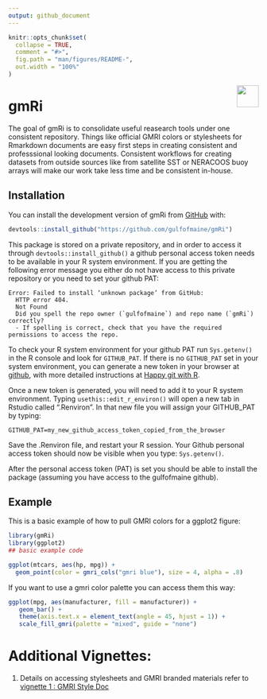 ```yaml
---
output: github_document
---
```


<!-- README.md is generated from README.Rmd. Please edit that file -->

```r
knitr::opts_chunk$set(
  collapse = TRUE,
  comment = "#>",
  fig.path = "man/figures/README-",
  out.width = "100%"
)
```
<img src='man/figures/logo.png' align="right" height="44" />

# gmRi

<!-- badges: start -->
<!-- badges: end -->

The goal of gmRi is to consolidate useful reasearch tools under one consistent repository. Things like official GMRI colors or stylesheets for Rmarkdown documents are easy first steps in creating consistent and professsional looking documents. Consistent workflows for creating datasets from outside sources like from satellite SST or NERACOOS buoy arrays will make our work take less time and be consistent in-house.



## Installation

You can install the development version of gmRi from [GitHub](www.github.com) with:

``` r
devtools::install_github("https://github.com/gulfofmaine/gmRi")
```

This package is stored on a private repository, and in order to access it through `devtools::install_github()` a github personal access token needs to be available in your R system environment. If you are getting the following error message you either do not have access to this private repository or you need to set your github PAT:

```
Error: Failed to install ‘unknown package’ from GitHub:
  HTTP error 404.
  Not Found
  Did you spell the repo owner (`gulfofmaine`) and repo name (`gmRi`) correctly?
  - If spelling is correct, check that you have the required permissions to access the repo.
  ```


To check your R system environment for your github PAT run `Sys.getenv()` in the R console and look for `GITHUB_PAT`. If there is no `GITHUB_PAT` set in your system environment, you can generate a new token in your browser at [github](https://github.com/settings/tokens), with more detailed instructions at [Happy git with R](https://happygitwithr.com/github-pat.html). 

Once a new token is generated, you will need to add it to your R system environment. Typing `usethis::edit_r_environ()` will open a new tab in Rstudio called ".Renviron". In that new file you will assign your GITHUB_PAT by typing: 
```
GITHUB_PAT=my_new_github_access_token_copied_from_the_browser

```

Save the .Renviron file, and restart your R session. Your Github personal access token should now be visible when you type: `Sys.getenv()`.

After the personal access token (PAT) is set you should be able to install the package (assuming you have access to the gulfofmaine github).


## Example

This is a basic example of how to pull GMRI colors for a ggplot2 figure:

```r
library(gmRi)
library(ggplot2)
## basic example code

ggplot(mtcars, aes(hp, mpg)) +
  geom_point(color = gmri_cols("gmri blue"), size = 4, alpha = .8)
```

If you want to use a gmri color palette you can access them this way:

```r
ggplot(mpg, aes(manufacturer, fill = manufacturer)) +
   geom_bar() +
   theme(axis.text.x = element_text(angle = 45, hjust = 1)) +
   scale_fill_gmri(palette = "mixed", guide = "none")
```

# Additional Vignettes:

 1. Details on accessing stylesheets and GMRI branded materials refer to  [vignette 1 : GMRI Style Doc](http://gulfofmaine.github.io/gmri/vignettes/GMRI_Style_Doc.html)
